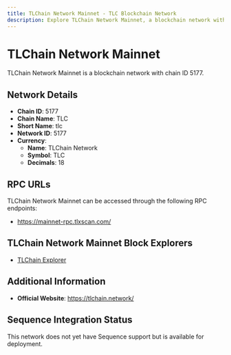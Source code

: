 ```yaml
--- 
title: TLChain Network Mainnet - TLC Blockchain Network
description: Explore TLChain Network Mainnet, a blockchain network with chain ID 5177. Learn about its native currency, TLChain Network, and how to interact with the network.
---
```


# TLChain Network Mainnet

TLChain Network Mainnet is a blockchain network with chain ID 5177.

## Network Details

- **Chain ID**: 5177
- **Chain Name**: TLC
- **Short Name**: tlc
- **Network ID**: 5177
- **Currency**: 
  - **Name**: TLChain Network
  - **Symbol**: TLC
  - **Decimals**: 18

## RPC URLs

TLChain Network Mainnet can be accessed through the following RPC endpoints:

- https://mainnet-rpc.tlxscan.com/

## TLChain Network Mainnet Block Explorers

- [TLChain Explorer](https://explorer.tlchain.network)

## Additional Information

- **Official Website**: https://tlchain.network/

## Sequence Integration Status

This network does not yet have Sequence support but is available for deployment.
